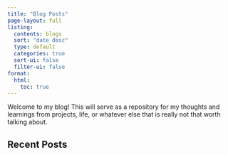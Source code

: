 ```yaml
---
title: "Blog Posts"
page-layout: full
listing:
  contents: blogs
  sort: "date desc"
  type: default
  categories: true
  sort-ui: false
  filter-ui: false
format:
  html:
    toc: true
---
```


Welcome to my blog! This will serve as a repository for my thoughts and learnings from projects, life, or whatever else that is really not that worth talking about. 

## Recent Posts

<!-- The listing will automatically populate here -->
